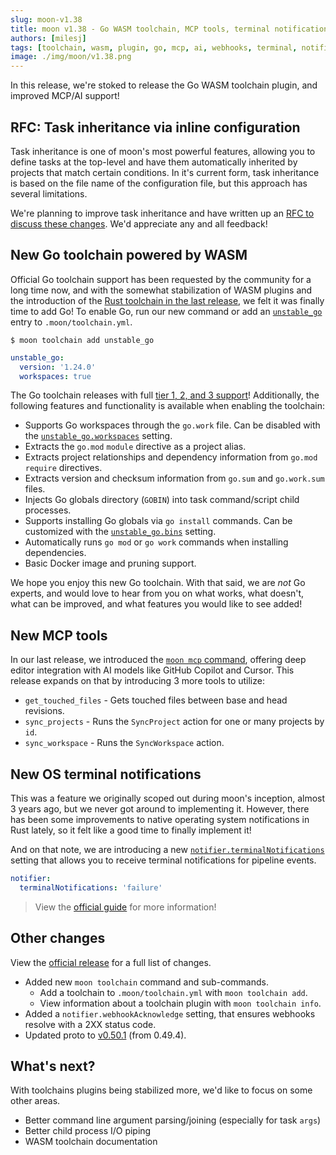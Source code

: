 ```yaml
---
slug: moon-v1.38
title: moon v1.38 - Go WASM toolchain, MCP tools, terminal notifications, and more!
authors: [milesj]
tags: [toolchain, wasm, plugin, go, mcp, ai, webhooks, terminal, notifications]
image: ./img/moon/v1.38.png
---
```


In this release, we're stoked to release the Go WASM toolchain plugin, and improved MCP/AI support!

<!--truncate-->

## RFC: Task inheritance via inline configuration

Task inheritance is one of moon's most powerful features, allowing you to define tasks at the
top-level and have them automatically inherited by projects that match certain conditions. In it's
current form, task inheritance is based on the file name of the configuration file, but this
approach has several limitations.

We're planning to improve task inheritance and have written up an
[RFC to discuss these changes](https://github.com/moonrepo/moon/issues/2023). We'd appreciate any
and all feedback!

## New Go toolchain powered by WASM

Official Go toolchain support has been requested by the community for a long time now, and with the
somewhat stabilization of WASM plugins and the introduction of the
[Rust toolchain in the last release](./moon-v1.37), we felt it was finally time to add Go! To enable
Go, run our new command or add an [`unstable_go`](/docs/config/toolchain#unstable_go) entry to
`.moon/toolchain.yml`.

```shell
$ moon toolchain add unstable_go
```

```yaml title=".moon/toolchain.yml"
unstable_go:
  version: '1.24.0'
  workspaces: true
```

The Go toolchain releases with full [tier 1, 2, and 3 support](/docs/how-it-works/languages)!
Additionally, the following features and functionality is available when enabling the toolchain:

- Supports Go workspaces through the `go.work` file. Can be disabled with the
  [`unstable_go.workspaces`](/docs/config/toolchain#unstable_go) setting.
- Extracts the `go.mod` `module` directive as a project alias.
- Extracts project relationships and dependency information from `go.mod` `require` directives.
- Extracts version and checksum information from `go.sum` and `go.work.sum` files.
- Injects Go globals directory (`GOBIN`) into task command/script child processes.
- Supports installing Go globals via `go install` commands. Can be customized with the
  [`unstable_go.bins`](/docs/config/toolchain#unstable_go) setting.
- Automatically runs `go mod` or `go work` commands when installing dependencies.
- Basic Docker image and pruning support.

We hope you enjoy this new Go toolchain. With that said, we are _not_ Go experts, and would love to
hear from you on what works, what doesn't, what can be improved, and what features you would like to
see added!

## New MCP tools

In our last release, we introduced the [`moon mcp` command](./moon-v1.37#mcp-editor-integration),
offering deep editor integration with AI models like GitHub Copilot and Cursor. This release expands
on that by introducing 3 more tools to utilize:

- `get_touched_files` - Gets touched files between base and head revisions.
- `sync_projects` - Runs the `SyncProject` action for one or many projects by `id`.
- `sync_workspace` - Runs the `SyncWorkspace` action.

## New OS terminal notifications

This was a feature we originally scoped out during moon's inception, almost 3 years ago, but we
never got around to implementing it. However, there has been some improvements to native operating
system notifications in Rust lately, so it felt like a good time to finally implement it!

And on that note, we are introducing a new
[`notifier.terminalNotifications`](/docs/config/workspace#terminalnotifications) setting that allows
you to receive terminal notifications for pipeline events.

```yaml title=".moon/workspace.yml"
notifier:
  terminalNotifications: 'failure'
```

> View the [official guide](/docs/guides/notifications) for more information!

## Other changes

View the [official release](https://github.com/moonrepo/moon/releases/tag/v1.38.0) for a full list
of changes.

- Added new `moon toolchain` command and sub-commands.
  - Add a toolchain to `.moon/toolchain.yml` with `moon toolchain add`.
  - View information about a toolchain plugin with `moon toolchain info`.
- Added a `notifier.webhookAcknowledge` setting, that ensures webhooks resolve with a 2XX status
  code.
- Updated proto to [v0.50.1](https://github.com/moonrepo/proto/releases/tag/v0.50.0) (from 0.49.4).

## What's next?

With toolchains plugins being stabilized more, we'd like to focus on some other areas.

- Better command line argument parsing/joining (especially for task `args`)
- Better child process I/O piping
- WASM toolchain documentation

